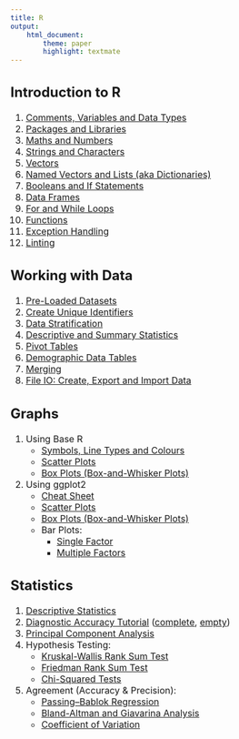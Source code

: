 ```yaml
---
title: R
output:
    html_document:
        theme: paper
        highlight: textmate
---
```

<font size="3">

## Introduction to R
1. [Comments, Variables and Data Types](R/intro/data_types.html)
2. [Packages and Libraries](R/intro/packages.html)
3. [Maths and Numbers](R/intro/maths.html)
4. [Strings and Characters](R/intro/strings.html)
5. [Vectors](R/intro/vectors.html)
6. [Named Vectors and Lists (aka Dictionaries)](R/intro/named_vectors_lists.html)
7. [Booleans and If Statements](R/intro/booleans.html)
8. [Data Frames](R/intro/data_frames.html)
9. [For and While Loops](R/intro/loops.html)
10. [Functions](R/intro/functions.html)
11. [Exception Handling](R/intro/exceptions.html)
12. [Linting](R/intro/linting.html)

## Working with Data
1. [Pre-Loaded Datasets](R/data/pre_loaded_datasets.html)
2. [Create Unique Identifiers](R/data/create_unique_identifiers.html)
3. [Data Stratification](R/data/stratification.html)
4. [Descriptive and Summary Statistics](R/data/descriptive_summary_statistics.html)
5. [Pivot Tables](R/data/pivot_tables.html)
6. [Demographic Data Tables](R/data/demographic_tables.html)
7. [Merging](R/data/merging.html)
8. [File IO: Create, Export and Import Data](R/data/create_export_import.html)

## Graphs

1. Using Base R
    - [Symbols, Line Types and Colours](R/graphs/base/symbols_linetypes_colours.html)
    - [Scatter Plots](R/graphs/base/scatterplots.html)
    - [Box Plots (Box-and-Whisker Plots)](R/graphs/base/boxplots.html)
2. Using ggplot2
    - [Cheat Sheet](R/graphs/ggplot2/cheat_sheet.html)
    - [Scatter Plots](R/graphs/ggplot2/scatterplots.html)
    - [Box Plots (Box-and-Whisker Plots)](R/graphs/ggplot2/boxplots.html)
    - Bar Plots:
        - [Single Factor](R/graphs/ggplot2/barplots_single_factor.html)
        - [Multiple Factors](R/graphs/ggplot2/barplots_multiple_factors.html)

## Statistics
1. [Descriptive Statistics](R/statistics/descriptive_statistics.html)
2. [Diagnostic Accuracy Tutorial](R/statistics/tutorial.html) ([complete](R/statistics/tutorial_completescript.R), [empty](R/statistics/tutorial_emptyscript.R))
3. [Principal Component Analysis](R/statistics/principal_component_analysis.html)
4. Hypothesis Testing:
    - [Kruskal-Wallis Rank Sum Test](R/statistics/hypothesis_testing/kruskal_wallis.html)
    - [Friedman Rank Sum Test](R/statistics/hypothesis_testing/friedman.html)
    - [Chi-Squared Tests](R/statistics/hypothesis_testing/chi_squared.html)
5. Agreement (Accuracy & Precision):
    - [Passing–Bablok Regression](R/statistics/agreement/passing_bablok.html)
    - [Bland-Altman and Giavarina Analysis](R/statistics/agreement/bland_altman_giavarina.html)
    - [Coefficient of Variation](R/statistics/agreement/coefficient_of_variation.html)

</font>
